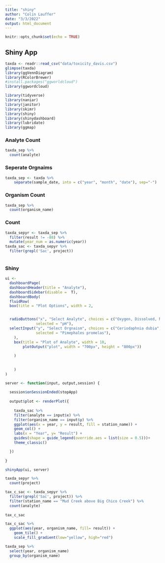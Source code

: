 ```yaml
---
title: "shiny"
author: "Colin Lauffer"
date: "3/3/2022"
output: html_document
---
```


```r
knitr::opts_chunk$set(echo = TRUE)
```

## Shiny App

```r
taxda <- readr::read_csv("data/toxicity_davis.csv")
glimpse(taxda)
library(ggVennDiagram)
library(RColorBrewer)
#install.packages("ggworldcloud")
library(ggwordcloud)
```

```r
library(tidyverse)
library(naniar)
library(janitor)
library(skimr)
library(shiny)
library(shinydashboard)
library(lubridate)
library(ggmap)
```
### Analyte Count
```r
taxda_sep %>%
  count(analyte)
```
### Seperate Orgnaims
```r
taxda_sep <- taxda %>%
    separate(sample_date, into = c("year", "month", "date"), sep="-") 
```

### Organism Count
```r
taxda_sep %>%
  count(organism_name)
```


### Count
```r

taxda_sepyr <- taxda_sep %>% 
  filter(result != -88) %>%
  mutate(year_num = as.numeric(year))
taxda_sac <- taxda_sepyr %>%
  filter(grepl('Sac', project))
  


```


### Shiny
```r
ui <- 
  dashboardPage(
  dashboardHeader(title = "Analyte"),
  dashboardSidebar(disable =  T),
  dashboardBody(
  fluidRow(
  box(title = "Plot Options", width = 2,


  radioButtons("x", "Select Analyte", choices = c("Oxygen, Dissolved, Not Recorded", "pH"),
              selected = "pH"),
  selectInput("y", "Select Orgnaism", choices = c("Ceriodaphnia dubia", "Pimephales promelas", "Selenastrum capricornutum"),
              selected = "Pimephales promelas"),
    ),
    box(title = "Plot of Analyte", width = 10,
        plotOutput("plot", width = "700px", height = "800px"))
    
    )
  
  
    )
)

server <- function(input, output,session) {
  
  session$onSessionEnded(stopApp)
  
  output$plot <- renderPlot({
    
    taxda_sac %>%
    filter(analyte == input$x) %>%
    filter(organism_name == input$y) %>%
    ggplot(aes(x = year, y = result, fill = station_name)) + 
    geom_col() + 
    labs(x = "Year", y= "Result") +
    guides(shape = guide_legend(override.aes = list(size = 0.5)))+
    theme_classic()

  })
  
}

shinyApp(ui, server)
```






```r
taxda_sepyr %>%
  count(project)
```


```r
tax_c_sac <- taxda_sepyr %>%
  filter(grepl('Sac', project)) %>%
  filter(station_name == "Mud Creek above Big Chico Creek") %>%
  count(analyte)
 
tax_c_sac
```

```r
tax_c_sac %>%
  ggplot(aes(year, organism_name, fill= result)) + 
    geom_tile() +
    scale_fill_gradient(low="yellow", high="red")
```

```r
taxda_sep %>%
  select(year, organism_name)
  group_by(organism_name)
```



